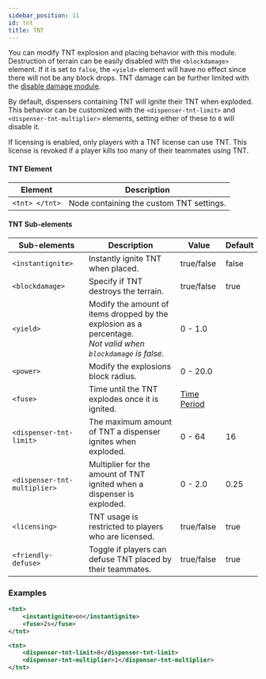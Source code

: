 ```yaml
---
sidebar_position: 11
id: tnt
title: TNT
---
```


You can modify TNT explosion and placing behavior with this module.
Destruction of terrain can be easily disabled with the `<blockdamage>` element.
If it is set to `false`, the `<yield>` element will have no effect since there will not be any block drops.
TNT damage can be further limited with the [disable damage module](/docs/modules/mechanics/damage#disable-damage).

By default, dispensers containing TNT will ignite their TNT when exploded.
This behavior can be customized with the `<dispenser-tnt-limit>` and `<dispenser-tnt-multiplier>` elements,
setting either of these to `0` will disable it.

If licensing is enabled, only players with a TNT license can use TNT.
This license is revoked if a player kills too many of their teammates using TNT.

#### TNT Element

| Element | Description |
|---|---|
| `<tnt> </tnt>` | Node containing the custom TNT settings. |

#### TNT Sub-elements

| Sub-elements | Description | Value | Default |
|---|---|---|---|
| `<instantignite>` | Instantly ignite TNT when placed. | <span className="badge badge--primary">true/false</span> | false |
| `<blockdamage>` | Specify if TNT destroys the terrain. | <span className="badge badge--primary">true/false</span> | true |
| `<yield>` | Modify the amount of items dropped by the explosion as a percentage.<br />*Not valid when `blockdamage` is false.* | <span className="badge badge--primary">0 - 1.0</span> |
| `<power>` | Modify the explosions block radius. | <span className="badge badge--primary">0 - 20.0</span> |
| `<fuse>` | Time until the TNT explodes once it is ignited. | [Time Period](/docs/reference/misc/time-periods) |
| `<dispenser-tnt-limit>` | The maximum amount of TNT a dispenser ignites when exploded. | <span className="badge badge--primary">0 - 64</span> | 16 |
| `<dispenser-tnt-multiplier>` | Multiplier for the amount of TNT ignited when a dispenser is exploded. | <span className="badge badge--primary">0 - 2.0</span> | 0.25 |
| `<licensing>` | TNT usage is restricted to players who are licensed. | <span className="badge badge--primary">true/false</span> | true |
| `<friendly-defuse>` | Toggle if players can defuse TNT placed by their teammates. | <span className="badge badge--primary">true/false</span> | true |

### Examples

```xml
<tnt>
    <instantignite>on</instantignite>
    <fuse>2s</fuse>
</tnt>
```

```xml
<tnt>
    <dispenser-tnt-limit>8</dispenser-tnt-limit>
    <dispenser-tnt-multiplier>1</dispenser-tnt-multiplier>
</tnt>
```
